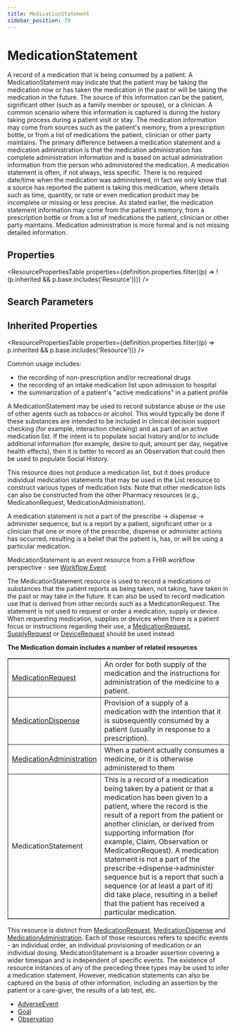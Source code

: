 ```yaml
---
title: MedicationStatement
sidebar_position: 79
---
```



# MedicationStatement

A record of a medication that is being consumed by a patient. A <Link to="/docs/api/fhir/resources/medicationstatement">MedicationStatement</Link> may indicate that the patient may be taking the medication now or has taken the medication in the past or will be taking the medication in the future. The source of this information can be the patient, significant other (such as a family member or spouse), or a clinician. A common scenario where this information is captured is during the history taking process during a patient visit or stay. The medication information may come from sources such as the patient's memory, from a prescription bottle, or from a list of medications the patient, clinician or other party maintains. The primary difference between a medication statement and a medication administration is that the medication administration has complete administration information and is based on actual administration information from the person who administered the medication. A medication statement is often, if not always, less specific. There is no required date/time when the medication was administered, in fact we only know that a source has reported the patient is taking this medication, where details such as time, quantity, or rate or even medication product may be incomplete or missing or less precise. As stated earlier, the medication statement information may come from the patient's memory, from a prescription bottle or from a list of medications the patient, clinician or other party maintains. <Link to="/docs/api/fhir/resources/medication">Medication</Link> administration is more formal and is not missing detailed information.

<Tabs queryString="section">
  <TabItem value="schema" label="Schema" default>

## Properties

<ResourcePropertiesTable
  properties={definition.properties.filter((p) => !(p.inherited && p.base.includes('Resource')))}
/>

## Search Parameters

<SearchParamsTable searchParams={definition.searchParameters} />

## Inherited Properties

<ResourcePropertiesTable properties={definition.properties.filter((p) => p.inherited && p.base.includes('Resource'))} />

  </TabItem>
  <TabItem value="usage" label="Usage">
<div>         <a name="scope"></a>                  <p> Common usage includes: </p>         <ul>             <li>the recording of non-prescription and/or recreational drugs</li>             <li>the recording of an intake medication list upon admission to hospital</li>             <li>the summarization of a patient's "active medications" in a patient profile</li>         </ul>         <p>A <Link to="/docs/api/fhir/resources/medicationstatement">MedicationStatement</Link> may be used to record substance abuse or the use of other agents such as tobacco or alcohol.  This would typically be done if these substances are intended to be included in clinical decision support checking (for example, interaction checking) and as part of an active medication list.  If the intent is to populate social history and/or to include additional information (for example, desire to quit, amount per day, negative health effects), then it is better to record as an <Link to="/docs/api/fhir/resources/observation">Observation</Link> that could then be used to populate Social History.</p>         <p> This resource does not produce a medication list, but it does produce individual             medication statements that may be used in the <Link to="/docs/api/fhir/resources/list">List</Link> resource to construct various types             of medication lists. Note that other medication lists can also be constructed from the             other Pharmacy resources (e.g., <Link to="/docs/api/fhir/resources/medicationrequest">MedicationRequest</Link>, <Link to="/docs/api/fhir/resources/medicationadministration">MedicationAdministration</Link>). </p><p> A             medication statement is not a part of the prescribe -&gt; dispense -&gt; administer sequence,             but is a report by a patient, significant other or a clinician that one or more of the             prescribe, dispense or administer actions has occurred, resulting is a belief that the             patient is, has, or will be using a particular medication. </p>         <p>MedicationStatement is an event resource from a FHIR workflow perspective - see <a href="https://www.hl7.org/fhir/workflow.html#event">Workflow Event</a></p>     </div>
  </TabItem>
  <TabItem value="relationships" label="Relationships">
<div>         <a name="bnr"></a>                  <p>             </p><p>The <Link to="/docs/api/fhir/resources/medicationstatement">MedicationStatement</Link> resource is used to record a medications or substances that the patient reports as being taken, not taking, have taken in the past or may take in the future.  It can also be used to record medication use that is derived from other records such as a <Link to="/docs/api/fhir/resources/medicationrequest">MedicationRequest</Link>. The statement is not used to request or order a medication, supply or device. When requesting medication, supplies or devices when there is a patient focus or instructions regarding their use, a <a href="/docs/api/fhir/resources/medicationrequest">MedicationRequest</a>, <a href="/docs/api/fhir/resources/supplyrequest">SupplyRequest</a> or <a href="/docs/api/fhir/resources/devicerequest">DeviceRequest</a> should be used instead</p>         <p></p>         <p>             <b>The <Link to="/docs/api/fhir/resources/medication">Medication</Link> domain includes a number of related resources</b>         </p>         <table border="1" cellpadding="1" cellspacing="2" frame="box">             <tbody><tr>                 <td><a href="/docs/api/fhir/resources/medicationrequest">MedicationRequest</a></td>                 <td>An order for both supply of the medication and the instructions for                     administration of the medicine to a patient.</td>             </tr>             <tr>                 <td><a href="/docs/api/fhir/resources/medicationdispense">MedicationDispense</a></td>                 <td>Provision of a supply of a medication with the intention that it is subsequently                     consumed by a patient (usually in response to a prescription). </td>             </tr>             <tr>                 <td><a href="/docs/api/fhir/resources/medicationadministration">MedicationAdministration</a></td>                 <td>When a patient actually consumes a medicine, or it is otherwise administered to                     them</td>             </tr>             <tr>                 <td>MedicationStatement</td>                 <td>This is a record of a medication being taken by a patient or that a medication                     has been given to a patient, where the record is the result of a report from the                     patient or another clinician, or derived from supporting information (for                     example, <Link to="/docs/api/fhir/resources/claim">Claim</Link>, <Link to="/docs/api/fhir/resources/observation">Observation</Link> or <Link to="/docs/api/fhir/resources/medicationrequest">MedicationRequest</Link>). A medication statement is                     not a part of the prescribe-&gt;dispense-&gt;administer sequence but is a report that                     such a sequence (or at least a part of it) did take place, resulting in a belief                     that the patient has received a particular medication. </td>             </tr>         </tbody></table>         <p> This resource is distinct from <a href="/docs/api/fhir/resources/medicationrequest">MedicationRequest</a>,                 <a href="/docs/api/fhir/resources/medicationdispense">MedicationDispense</a> and <a href="/docs/api/fhir/resources/medicationadministration">MedicationAdministration</a>. Each of those             resources refers to specific events - an individual order, an individual provisioning of             medication or an individual dosing. <Link to="/docs/api/fhir/resources/medicationstatement">MedicationStatement</Link> is a broader assertion covering             a wider timespan and is independent of specific events. The existence of resource             instances of any of the preceding three types may be used to infer a medication             statement. However, medication statements can also be captured on the basis of other             information, including an assertion by the patient or a care-giver, the results of a lab             test, etc. </p>  </div>
  </TabItem>

  <TabItem value="referencedBy" label="Referenced By">
<ul><li><a href="/docs/api/fhir/resources/adverseevent">AdverseEvent</a></li>
<li><a href="/docs/api/fhir/resources/goal">Goal</a></li>
<li><a href="/docs/api/fhir/resources/observation">Observation</a></li></ul>
  </TabItem>
</Tabs>

